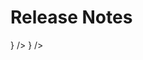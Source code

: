 # Release Notes

<HomepageSection id="web-releases" title="Web SDKs">
  <HomepageCard title="UI Kit" to="/ui-kit/release-notes" icon={<HTMLIcon />} />
  <HomepageCard
    title="Web Core"
    to="/web-core/release-notes"
    icon={<JSIcon />}
  />
</HomepageSection>
